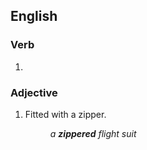 ==English==

===Verb===
{{head|en|verb form}}

# {{en-past of|zipper}}

===Adjective===
{{en-adj|-}}

# Fitted with a zipper.
#: ''a '''zippered''' flight suit''